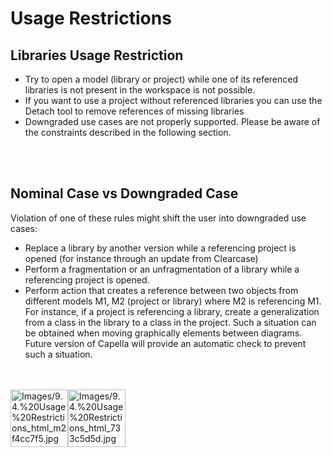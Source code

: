             
= Usage Restrictions =
 
== Libraries Usage Restriction ==
 
* Try to open a model (library or project) while 	one of its referenced libraries is not present in the workspace is 	not possible.<br>
* If you want to use a project without referenced 	libraries you can use the Detach tool to remove references of 	missing libraries
* Downgraded use cases are not properly supported. Please be aware of 	the constraints described in the following section.
 
<br>
<br>

 
== Nominal Case vs Downgraded Case ==
 
Violation of one of these rules might shift the user into downgraded use cases:

 
* Replace a library by another version while a referencing project is 	opened (for instance through an update from Clearcase)
* Perform a fragmentation or an unfragmentation of a library while a 	referencing project is opened.
* Perform action that creates a reference between two objects from 	different models M1, M2 (project or library) where M2 is referencing 	M1. For instance, if a project is referencing a library, create a 	generalization from a class in the library to a class in the 	project. Such a situation can be obtained when moving graphically elements between diagrams. Future version of Capella will provide an automatic check to prevent such a situation. <br>

<br>
<br>
 
[[Image:Images/9.4.%20Usage%20Restrictions_html_m2f4cc7f5.jpg|92x92px]][[Image:Images/9.4.%20Usage%20Restrictions_html_733c5d5d.jpg|92x92px]]

   